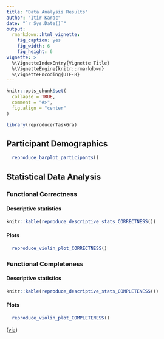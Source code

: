 ```yaml
---
title: "Data Analysis Results"
author: "Itir Karac"
date: "`r Sys.Date()`"
output:
  rmarkdown::html_vignette:
    fig_caption: yes
    fig_width: 6
    fig_height: 6
vignette: >
  %\VignetteIndexEntry{Vignette Title}
  %\VignetteEngine{knitr::rmarkdown}
  %\VignetteEncoding{UTF-8}
---
```


```r
knitr::opts_chunk$set(
  collapse = TRUE,
  comment = "#>",
  fig.align = "center"
)
```

```r
library(reproducerTaskGra)
```

## Participant Demographics

```r
  reproduce_barplot_participants()
```


## Statistical Data Analysis

### Functional Correctness

#### Descriptive statistics

```r
knitr::kable(reproduce_descriptive_stats_CORRECTNESS())
```

#### Plots
```r
  reproduce_violin_plot_CORRECTNESS()
```

### Functional Completeness

#### Descriptive statistics

```r
knitr::kable(reproduce_descriptive_stats_COMPLETENESS())
```

#### Plots
```r
  reproduce_violin_plot_COMPLETENESS()
```
([via](http://eatdd.oulu.fi))
